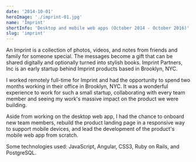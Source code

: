 ```yaml
---
date: '2014-10-01'
heroImage: './imprint-01.jpg'
name: 'Imprint'
shortInfo: 'Desktop and mobile web apps (October 2014 - October 2016)'
slug: 'imprint'
---
```



An Imprint is a collection of photos, videos, and notes from friends and family for someone special. The messages become a gift that can be shared digitally and optionally turned into stylish books. Imprint Partners, Inc is an early startup behind Imprint products based in Brooklyn, NYC.

I worked remotely full-time for Imprint and had the opportunity to spend two months working in their office in Brooklyn, NYC. It was a wonderful experience to work for such a small startup, collaborating with every team member and seeing my work's massive impact on the product we were building.

Aside from working on the desktop web app, I had the chance to onboard new team members, rebuild the product landing page in a responsive way to support mobile devices, and lead the development of the product's mobile web app from scratch.

Some technologies used: JavaScript, Angular, CSS3, Ruby on Rails, and PostgreSQL.

<br />
<br />

<LinkButtonRightArrowIcon alignSelf="flex-end" text="Fanswell" to="/portfolio/fanswell/" />
